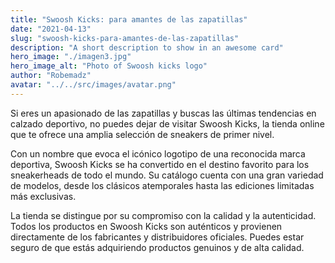 ```yaml
---
title: "Swoosh Kicks: para amantes de las zapatillas"
date: "2021-04-13"
slug: "swoosh-kicks-para-amantes-de-las-zapatillas"
description: "A short description to show in an awesome card"
hero_image: "./imagen3.jpg"
hero_image_alt: "Photo of Swoosh kicks logo"
author: "Robemadz"
avatar: "../../src/images/avatar.png"
---
```


Si eres un apasionado de las zapatillas y buscas las últimas tendencias en calzado deportivo, no puedes dejar de visitar Swoosh Kicks, la tienda online que te ofrece una amplia selección de sneakers de primer nivel.

Con un nombre que evoca el icónico logotipo de una reconocida marca deportiva, Swoosh Kicks se ha convertido en el destino favorito para los sneakerheads de todo el mundo. Su catálogo cuenta con una gran variedad de modelos, desde los clásicos atemporales hasta las ediciones limitadas más exclusivas.

La tienda se distingue por su compromiso con la calidad y la autenticidad. Todos los productos en Swoosh Kicks son auténticos y provienen directamente de los fabricantes y distribuidores oficiales. Puedes estar seguro de que estás adquiriendo productos genuinos y de alta calidad.
